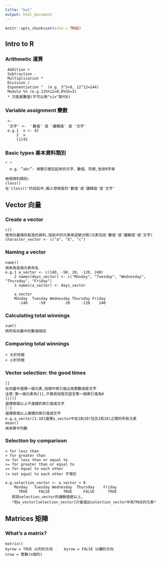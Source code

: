 ```yaml
---
title: "hw1"
output: html_document
---
```


```r
knitr::opts_chunk$set(echo = TRUE)
```

## Intro to R


### Arithmetic 運算
```
 Addition + 
 Subtraction -
 Multiplication *  
 Division / 
 Exponentiation ^  (e.g. 3^2=9, 12^12=144)
 Modulo %% (e.g.12%%12=0,8%%5=3)
 * 只能是數值(不可以用"six"取代6)
```
 
### Variable assignment 變數
```
 <-
 '文字' <-  '數值' 或 '邏輯值' 或 '文字'
 e.g.1  x <- 42
     2  x
     [1]42
```

### Basic types 基本資料類別
```
“ ”
  e.g. “abc”: 用雙引號包起來的文字、數值、符號,告訴R字串
```
```
檢視資料類別:
class()
在'class()'的括弧中,輸入想檢查的'數值'或'邏輯值'或'文字'
```

## Vector 向量


### Create a vector
```
c()
使用向量儲存創造的資料,括弧中的元素用逗號分隔(元素包括'數值'或'邏輯值'或'文字)
character_vector <- c("a", "b", "c")
```

### Naming a vector
```
name()
用來為各個元素命名
e.g.1 a_vector <- c(140, -50, 20, -120, 240)
    2 names(days_vector) <- c("Monday", "Tuesday", "Wednesday", "Thursday", "Friday")
    3 names(a_vector) <- days_vector

    a_vector
    Monday  Tuesday Wednesday Thursday Friday
      -140     -50         20     -120    240
 ```

### Calculating total winnings
```
sum()
將所有向量中的數值相加
```

### Comparing total winnings
```
> 大於符號 
< 小於符號
```

### Vector selection: the good times
```
[]
在向量中選擇一個元素,括號中索引值必為整數或是文字
注意:第一個元素為[1],不像其他程式語言第一個索引值為0
[c()]
選擇兩個以上不連續的索引值或文字
[:]
選擇兩個以上連續的索引值或文字
e.g.a_vector[1:10]選擇a_vector中從1到10(包含1和10)之間的所有元素
mean()
用來算平均數
```

### Selection by comparison
```
< for less than
> for greater than
<= for less than or equal to
>= for greater than or equal to
== for equal to each other
!= not equal to each other 不等於

e.g.selection_vector <- a_vector > 0
    Monday   Tuesday Wednesday  Thursday    Friday 
      TRUE     FALSE      TRUE     FALSE      TRUE
   假設selection_vector的邏輯值是以上,
   *則a_vector[selection_vector]只會選出selection_vector中為TRUE的元素*
```

## Matrices 矩陣


### What's a matrix?
```
matrix()
byrow = TRUE 以列的方向     byrow = FALSE 以欄的方向
nrow = 整數(n個列)
```
